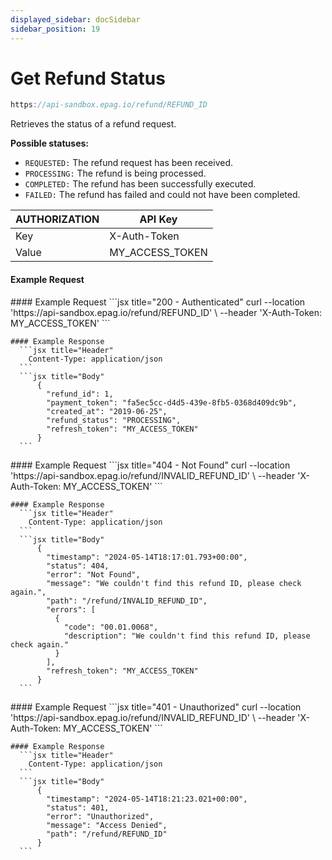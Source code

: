 ```yaml
---
displayed_sidebar: docSidebar
sidebar_position: 19
---
```



# Get Refund Status

```jsx
https://api-sandbox.epag.io/refund/REFUND_ID
```

Retrieves the status of a refund request.

**Possible statuses:**

- <code>REQUESTED:</code> The refund request has been received.
- <code>PROCESSING:</code> The refund is being processed.
- <code>COMPLETED:</code> The refund has been successfully executed.
- <code>FAILED:</code> The refund has failed and could not have been completed.

| AUTHORIZATION | API Key         | 
| ------------- | --------------- |
| Key           | X-Auth-Token    |
| Value         | MY_ACCESS_TOKEN |

#### Example Request

<Tabs>
  <TabItem value="success" label="200 - Success" default>
    #### Example Request
      ```jsx title="200 - Authenticated"
          curl --location 'https://api-sandbox.epag.io/refund/REFUND_ID' \
          --header 'X-Auth-Token: MY_ACCESS_TOKEN'
      ```
    
    #### Example Response
      ```jsx title="Header"
        Content-Type: application/json
      ``` 
      ```jsx title="Body"
          {
            "refund_id": 1,
            "payment_token": "fa5ec5cc-d4d5-439e-8fb5-0368d409dc9b",
            "created_at": "2019-06-25",
            "refund_status": "PROCESSING",
            "refresh_token": "MY_ACCESS_TOKEN"
          }
      ```      
  </TabItem>
  <TabItem value="not-found" label="404 - Not Found">
    #### Example Request
      ```jsx title="404 - Not Found"
          curl --location 'https://api-sandbox.epag.io/refund/INVALID_REFUND_ID' \
          --header 'X-Auth-Token: MY_ACCESS_TOKEN'
      ```

    #### Example Response
      ```jsx title="Header"
        Content-Type: application/json
      ```  
      ```jsx title="Body"
          {
            "timestamp": "2024-05-14T18:17:01.793+00:00",
            "status": 404,
            "error": "Not Found",
            "message": "We couldn't find this refund ID, please check again.",
            "path": "/refund/INVALID_REFUND_ID",
            "errors": [
              {
                "code": "00.01.0068",
                "description": "We couldn't find this refund ID, please check again."
              }
            ],
            "refresh_token": "MY_ACCESS_TOKEN"
          }
      ```
  </TabItem>
  <TabItem value="unauthorized" label="401 - Unauthorized">
    #### Example Request
      ```jsx title="401 - Unauthorized"
          curl --location 'https://api-sandbox.epag.io/refund/INVALID_REFUND_ID' \
          --header 'X-Auth-Token: MY_ACCESS_TOKEN'
      ```

    #### Example Response
      ```jsx title="Header"
        Content-Type: application/json
      ```  
      ```jsx title="Body"
          {
            "timestamp": "2024-05-14T18:21:23.021+00:00",
            "status": 401,
            "error": "Unauthorized",
            "message": "Access Denied",
            "path": "/refund/REFUND_ID"
          }
      ```
  </TabItem>
</Tabs>